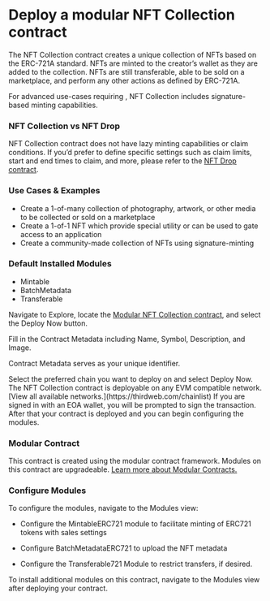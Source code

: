 
# Deploy a modular NFT Collection contract

The NFT Collection contract creates a unique collection of NFTs based on the ERC-721A standard. NFTs are minted to the creator’s wallet as they are added to the collection. NFTs are still transferable, able to be sold on a marketplace, and perform any other actions as defined by ERC-721A. 

For advanced use-cases requiring , NFT Collection includes signature-based minting capabilities. 

### NFT Collection vs NFT Drop

NFT Collection contract does not have lazy minting capabilities or claim conditions. If you’d prefer to define specific settings such as claim limits, start and end times to claim, and more, please refer to the [NFT Drop contract](https://thirdweb.com/thirdweb.eth/ERC721CoreInitializable?module=eyJwdWJsaXNoZXIiOiJkZXBsb3llci50aGlyZHdlYi5ldGgiLCJtb2R1bGVJZCI6IkNsYWltYWJsZUVSQzcyMSJ9&module=eyJwdWJsaXNoZXIiOiJkZXBsb3llci50aGlyZHdlYi5ldGgiLCJtb2R1bGVJZCI6IkJhdGNoTWV0YWRhdGFFUkM3MjEifQ%3D%3D&module=eyJwdWJsaXNoZXIiOiJkZXBsb3llci50aGlyZHdlYi5ldGgiLCJtb2R1bGVJZCI6IlJveWFsdHlFUkM3MjEifQ%3D%3D&displayName=Modular+NFT+Drop). 

### Use Cases & Examples

- Create a 1-of-many collection of photography, artwork, or other media to be collected or sold on a marketplace
- Create a 1-of-1 NFT which provide special utility or can be used to gate access to an application
- Create a community-made collection of NFTs using signature-minting

### Default Installed Modules

- Mintable
- BatchMetadata
- Transferable

<Steps>


<Step title="Locate Contract">

Navigate to Explore, locate the [Modular NFT Collection contract](https://thirdweb.com/thirdweb.eth/ERC721CoreInitializable?module=eyJwdWJsaXNoZXIiOiJkZXBsb3llci50aGlyZHdlYi5ldGgiLCJtb2R1bGVJZCI6Ik1pbnRhYmxlRVJDNzIxIn0%3D&module=eyJwdWJsaXNoZXIiOiJkZXBsb3llci50aGlyZHdlYi5ldGgiLCJtb2R1bGVJZCI6IkJhdGNoTWV0YWRhdGFFUkM3MjEifQ%3D%3D&module=eyJwdWJsaXNoZXIiOiJkZXBsb3llci50aGlyZHdlYi5ldGgiLCJtb2R1bGVJZCI6IlRyYW5zZmVyYWJsZUVSQzcyMSJ9&displayName=Modular+NFT+Collection), and select the Deploy Now button.

<DocImage src={collectionStep1} alt="Screenshot NFT Collection contract" />

</Step>

<Step title="Configure Contract Metadata">
Fill in the Contract Metadata including Name, Symbol, Description, and Image. 

Contract Metadata serves as your unique identifier.

<DocImage src={collectionStep2} alt="Screenshot of NFT Collectionconfigure metadata" />


</Step>

<Step title="Select Chain">
Select the preferred chain you want to deploy on and select Deploy Now.

<DocImage src={collectionStep3} alt="Screenshot of Token select chain screen" />

<Callout variant="info" title="Any EVM Compatible">
	The NFT Collection contract is deployable on any EVM compatible network. [View all available networks.](https://thirdweb.com/chainlist) 
</Callout>
If you are signed in with an EOA wallet, you will be prompted to sign the transaction. After that your contract is deployed and you can begin configuring the modules. 
</Step>

</Steps>

### Modular Contract

This contract is created using the modular contract framework. Modules on this contract are upgradeable. [Learn more about Modular Contracts.](https://portal.thirdweb.com/contracts/modular-contracts/overview)

### Configure Modules

To configure the modules, navigate to the Modules view:

- Configure the MintableERC721 module to facilitate minting of ERC721 tokens with sales settings

<DocImage src={collectionMintable} alt="Screenshot of ERC721 Mintable module"/>

- Configure BatchMetadataERC721 to upload the NFT metadata 

<DocImage src={collectionBatchMetadata} alt="Screenshot of ERC721 BatchMetadata module"/>

- Configure the Transferable721 Module to restrict transfers, if desired.

<DocImage src={collectionTransferable} alt="Screenshot of ERC721 Transferable module"/>

<Callout variant='info' title="Install Modules">
	To install additional modules on this contract, navigate to the Modules view after deploying your contract. 
</Callout>

